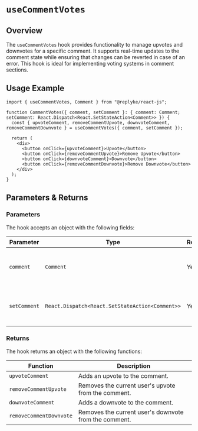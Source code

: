 # `useCommentVotes`

## Overview

The `useCommentVotes` hook provides functionality to manage upvotes and downvotes for a specific comment. It supports real-time updates to the comment state while ensuring that changes can be reverted in case of an error. This hook is ideal for implementing voting systems in comment sections.


## Usage Example

```tsx
import { useCommentVotes, Comment } from "@replyke/react-js";

function CommentVotes({ comment, setComment }: { comment: Comment; setComment: React.Dispatch<React.SetStateAction<Comment>> }) {
  const { upvoteComment, removeCommentUpvote, downvoteComment, removeCommentDownvote } = useCommentVotes({ comment, setComment });

  return (
    <div>
      <button onClick={upvoteComment}>Upvote</button>
      <button onClick={removeCommentUpvote}>Remove Upvote</button>
      <button onClick={downvoteComment}>Downvote</button>
      <button onClick={removeCommentDownvote}>Remove Downvote</button>
    </div>
  );
}
```

## Parameters & Returns

### Parameters

The hook accepts an object with the following fields:

| Parameter     | Type                                           | Required | Description                              |
|---------------|------------------------------------------------|----------|------------------------------------------|
| `comment`     | `Comment`                                 | Yes      | The comment object to manage votes for.  |
| `setComment`  | `React.Dispatch<React.SetStateAction<Comment>>` | Yes      | A state setter function for the comment. |

### Returns

The hook returns an object with the following functions:

| Function               | Description                                                      |
|------------------------|------------------------------------------------------------------|
| `upvoteComment`        | Adds an upvote to the comment.                                   |
| `removeCommentUpvote`  | Removes the current user's upvote from the comment.              |
| `downvoteComment`      | Adds a downvote to the comment.                                  |
| `removeCommentDownvote`| Removes the current user's downvote from the comment.            |
